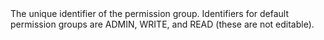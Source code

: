  

  
<ParamField body="PermissionGroupId" type="string" >     
The unique identifier of the permission group. Identifiers for default permission groups are ADMIN, WRITE, and READ (these are not editable).   

<Expandable title="properties">  

</Expandable> 
</ParamField>